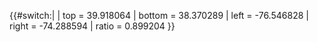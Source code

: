{{#switch:{{{1}}}|
| top    = 39.918064
| bottom = 38.370289
| left   = -76.546828
| right  = -74.288594
| ratio  = 0.899204
}}<noinclude>{{Documentation}}</noinclude>